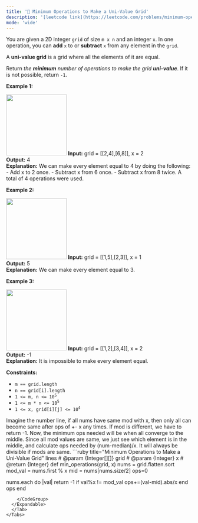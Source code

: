 ```yaml
---
title: '🧀 Minimum Operations to Make a Uni-Value Grid'
description: '[leetcode link](https://leetcode.com/problems/minimum-operations-to-make-a-uni-value-grid/description/)'
mode: 'wide'
---
```

<Tabs>
  <Tab title="Question" icon="circle-question" iconType="regular">
    <Card>
      <p>You are given a 2D integer <code>grid</code> of size <code>m x n</code> and an integer <code>x</code>. In one operation, you can <strong>add</strong> <code>x</code> to or <strong>subtract</strong> <code>x</code> from any element in the <code>grid</code>.</p>  <p>A <strong>uni-value grid</strong> is a grid where all the elements of it are equal.</p>  <p>Return <em>the <strong>minimum</strong> number of operations to make the grid <strong>uni-value</strong></em>. If it is not possible, return <code>-1</code>.</p>   <p><strong class="example">Example 1:</strong></p> <img alt="" src="https://assets.leetcode.com/uploads/2021/09/21/gridtxt.png" style="width: 164px; height: 165px;" />  <strong>Input:</strong> grid = [[2,4],[6,8]], x = 2 <br/> <strong>Output:</strong> 4 <br/> <strong>Explanation:</strong> We can make every element equal to 4 by doing the following:  - Add x to 2 once. - Subtract x from 6 once. - Subtract x from 8 twice. A total of 4 operations were used.   <p><strong class="example">Example 2:</strong></p> <img alt="" src="https://assets.leetcode.com/uploads/2021/09/21/gridtxt-1.png" style="width: 164px; height: 165px;" />  <strong>Input:</strong> grid = [[1,5],[2,3]], x = 1 <br/> <strong>Output:</strong> 5 <br/> <strong>Explanation:</strong> We can make every element equal to 3.   <p><strong class="example">Example 3:</strong></p> <img alt="" src="https://assets.leetcode.com/uploads/2021/09/21/gridtxt-2.png" style="width: 164px; height: 165px;" />  <strong>Input:</strong> grid = [[1,2],[3,4]], x = 2 <br/> <strong>Output:</strong> -1 <br/> <strong>Explanation:</strong> It is impossible to make every element equal.    <p><strong>Constraints:</strong></p>  <ul>  <li><code>m == grid.length</code></li>  <li><code>n == grid[i].length</code></li>  <li><code>1 &lt;= m, n &lt;= 10<sup>5</sup></code></li>  <li><code>1 &lt;= m * n &lt;= 10<sup>5</sup></code></li>  <li><code>1 &lt;= x, grid[i][j] &lt;= 10<sup>4</sup></code></li> </ul> 
    </Card>
  </Tab>
  <Tab title="Solution" icon="lightbulb" iconType="regular" >
    <Card>
      Imagine the number line, if all nums have same mod with x, then only all can become same after ops of +- x any times. If mod is different, we have to return -1. Now, the minimum ops needed will be when all converge to the middle. Since all mod values are same, we just see which element is in the middle, and calculate ops needed by (num-median)/x. It will always be divisible if mods are same.
    </Card>
  <Expandable title="code">
    <CodeGroup dropdown>
```ruby title="Minimum Operations to Make a Uni-Value Grid" lines
# @param {Integer[][]} grid
# @param {Integer} x
# @return {Integer}
def min_operations(grid, x)
  nums = grid.flatten.sort
  mod_val = nums.first % x
  mid = nums[nums.size/2]
  ops=0
  
  nums.each do |val|
    return -1 if val%x != mod_val
    ops+=(val-mid).abs/x
  end
  ops
end
```
    </CodeGroup>
  </Expandable>
  </Tab>
</Tabs>